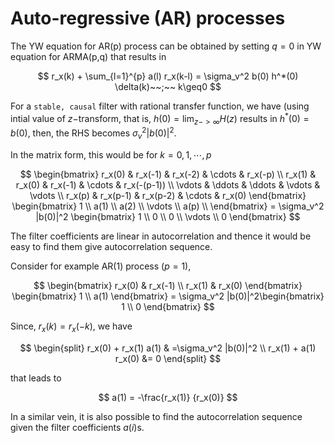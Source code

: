 # Auto-regressive (AR) processes

The YW equation for AR(p) process can be obtained by setting $q=0$ in YW equation for ARMA(p,q) that results in

$$ 
 r_x(k) + \sum_{l=1}^{p} a(l) r_x(k-l)  = \sigma_v^2  b(0)  h^*(0) \delta(k)~~;~~ k\geq0
$$

For a `stable, causal` filter with rational transfer function, we have (using intial value of $z-$transform, that is, $h(0) = \lim_{z->\infty} H(z)$ results in $h^*(0)=b(0)$, then, the RHS becomes $\sigma_v^2 |b(0)|^2$.

In the matrix form, this would be for $k=0,1,\cdots,p$

$$
\begin{bmatrix}
r_x(0) &     r_x(-1)  &   r_x(-2) & \cdots &  r_x(-p)  \\ 
r_x(1) &     r_x(0)  &    r_x(-1) &  \cdots &  r_x(-(p-1)) \\  
\vdots &     \ddots  &    \ddots &  \vdots &  \vdots  \\   
r_x(p) &    r_x(p-1)  &  r_x(p-2) & \cdots & r_x(0)  
\end{bmatrix}
\begin{bmatrix}  1 \\ a(1) \\ a(2)  \\ \vdots \\ a(p) \\
\end{bmatrix}
= \sigma_v^2 |b(0)|^2  \begin{bmatrix}  1 \\ 0 \\ 0  \\ \vdots \\ 0  
\end{bmatrix}
$$

The filter coefficients are linear in autocorrelation and thence it would be easy to find them give autocorrelation sequence.

Consider for example AR(1) process ($p=1$),

$$
\begin{bmatrix}
r_x(0) &     r_x(-1)   \\ 
r_x(1) &     r_x(0)   
\end{bmatrix}
\begin{bmatrix}  1 \\ a(1)   
\end{bmatrix}
= \sigma_v^2 |b(0)|^2\begin{bmatrix}  1 \\ 0  
\end{bmatrix}
$$

Since, $r_x(k)=r_x(-k)$, we have

$$
\begin{split}
r_x(0) +     r_x(1) a(1)  & =\sigma_v^2 |b(0)|^2 \\ 
r_x(1) +     a(1) r_x(0) &= 0  
\end{split}
$$

that leads to

$$ 
     a(1)   = -\frac{r_x(1)} {r_x(0)}   
$$

In a similar vein, it is also possible to find the autocorrelation sequence given the filter coefficients $a(i)$s.
